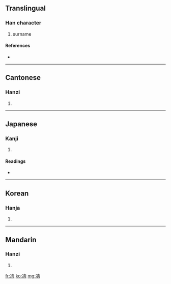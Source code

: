 ==Translingual==

===Han character===
{{Han char|rn=15|rad=冫|as=08|sn=10|four=3512<sub>7</sub>|canj=戈一手一月 (IMQMB)}}

# surname

====References====
* {{Han ref|kx=0132.420|dkj=01666|dj=0296.300|hdz=10298.010|uh=51CA|ud=20938|bh=D0E1|bd=53473}}

----

==Cantonese==

===Hanzi===
{{yue-hanzi|jyut=|y=jing6}}

# {{defn|Cantonese|sort=冫08}}

----

==Japanese==

===Kanji===
{{ja-kanji|grade=|rs=冫08}}

# {{defn|Japanese|sort=冫08}}

====Readings====
* {{ja-readings|on=[[せい]] (sei), [[しゃう]] (shau)|kun=[[さむい]] (samui), [[すずしい]] (suzushii)}}

----

==Korean==

===Hanja===
{{ko-hanja|hangeul=청|rv=cheong|mr=ch'ŏng}}

# {{defn|Korean|sort=冫08}}

----

==Mandarin==

===Hanzi===
{{cmn-hanzi|pin=[[jǐ]] ([[ji3]]), [[qìng]] ([[qing4]])|wg=chi<sup>3</sup>, ch'ing<sup>4</sup>}}

# {{defn|Mandarin|sort=冫08}}

[[fr:凊]]
[[ko:凊]]
[[mg:凊]]